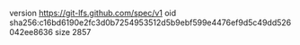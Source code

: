 version https://git-lfs.github.com/spec/v1
oid sha256:c16bd6190e2fc3d0b7254953512d5b9ebf599e4476ef9d5c49dd526042ee8636
size 2857
